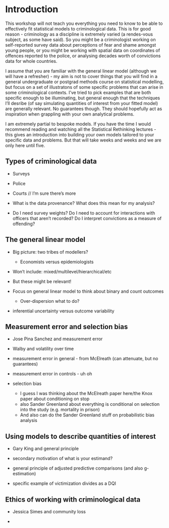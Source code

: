 # Introduction

This workshop will not teach you everything you need to know to be able to effectively fit statistical models to criminological data. This is for good reason - criminology as a discipline is extremely varied (a rendes-vous subject, as some have said). So you might be a criminologist working on self-reported survey data about perceptions of fear and shame amongst young people, or you might be working with spatial data on coordinates of offences reported to the police, or analysing decades worth of convictions data for whole countries.

I assume that you are familiar with the general linear model (although we will have a refresher) - my aim is not to cover things that you will find in a general undergraduate or postgrad methods course on statistical modelling, but focus on a set of illustratons of some specific problems that can arise in some criminological contexts. I've tried to pick examples that are both specific enough to be illuminating, but general enough that the techniques I'll desribe (of say simulating quantities of interest from your fitted model) are generally relevant. No guarantees though. They should hopefully act as inspiration when grappling with your own analytical problems.

I am extremely partial to bespoke models. If you have the time I would recommend reading and watching all the Statistical Rethinking lectures - this gives an introduction into building your own models tailored to your specific data and problems. But that will take weeks and weeks and we are only here until five.

## Types of criminological data

-   Surveys

-   Police

-   Courts // I'm sure there's more

-   What is the data provenance? What does this mean for my analysis?

-   Do I need survey weights? Do I need to account for interactions with officers that aren't recorded? Do I interpret convictions as a measure of offending?

## The general linear model

-   Big picture: two tribes of modellers?

    -   Economists versus epidemiologists

-   Won't include: mixed/multilevel/hierarchical/etc

-   But these might be relevant!

-   Focus on general linear model to think about binary and count outcomes

    -   Over-dispersion what to do?

-   inferential uncertainty versus outcome variability

## Measurement error and selection bias

-   Jose Pina Sanchez and measurement error

- Walby and volatility over time


-   measurement error in general - from McElreath (can attenuate, but no guarantees)

-   measurement error in controls - uh oh

-   selection bias

    -   I guess I was thinking about the McElreath paper here/the Knox paper about conditioning on stop
    -   also Sander Greenland about everything is conditional on selection into the study (e.g. mortality in prison)
    - And also can do the Sander Greenland stuff on probabilistic bias analysis

##   Using models to describe quantities of interest

-   Gary King and general principle

-   secondary motivation of what is your estimand?

-   general principle of adjusted predictive comparisons (and also g-estimation)

-   specific example of victimization divides as a DQI

## Ethics of working with criminological data

-   Jessica Simes and community loss

-   
